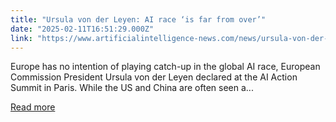 ```yaml
---
title: "Ursula von der Leyen: AI race ‘is far from over’"
date: "2025-02-11T16:51:29.000Z"
link: "https://www.artificialintelligence-news.com/news/ursula-von-der-leyen-ai-race-is-far-from-over/"
---
```


Europe has no intention of playing catch-up in the global AI race, European Commission President Ursula von der Leyen declared at the AI Action Summit in Paris. While the US and China are often seen a...

[Read more](https://www.artificialintelligence-news.com/news/ursula-von-der-leyen-ai-race-is-far-from-over/)

